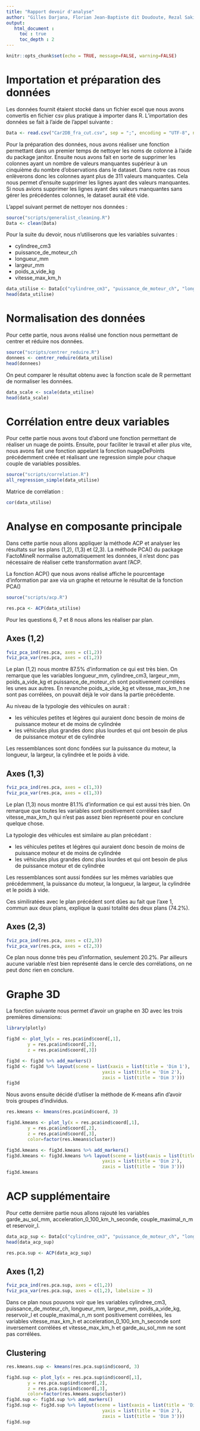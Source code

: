 ```yaml
---
title: "Rapport devoir d'analyse"
author: "Gilles Darjana, Florian Jean-Baptiste dit Doudoute, Rezal Sakiman"
output:
   html_document :
     toc : true
     toc_depth : 2
---
```


```r
knitr::opts_chunk$set(echo = TRUE, message=FALSE, warning=FALSE)
```

# Importation et préparation des données

Les données fournit étaient stocké dans un fichier excel que nous avons convertis en fichier csv plus pratique à importer dans R.
L'importation des données se fait à l'aide de l'appel suivante :

```r
Data <- read.csv("Car2DB_fra_cut.csv", sep = ";", encoding = "UTF-8", na.strings = c("", "NA", "#N/A", " "), dec = ",")
```

Pour la préparation des données, nous avons réaliser une fonction permettant dans un premier temps de nettoyer les noms de colonne à l'aide du package janitor. Ensuite nous avons fait en sorte de supprimer les colonnes ayant un nombre de valeurs manquantes supérieur à un cinquième du nombre d'observations dans le dataset. Dans notre cas nous enlèverons donc les colonnes ayant plus de 311 valeurs manquantes. Cela nous permet d'ensuite supprimer les lignes ayant des valeurs manquantes. Si nous avions supprimer les lignes ayant des valeurs manquantes sans gérer les précédentes colonnes, le dataset aurait été vide.

L'appel suivant permet de nettoyer nos données :

```r
source("scripts/generalist_cleaning.R")
Data <- clean(Data)
```

Pour la suite du devoir, nous n'utiliserons que les variables suivantes :

- cylindree_cm3
- puissance_de_moteur_ch
- longueur_mm
- largeur_mm
- poids_a_vide_kg
- vitesse_max_km_h

```r
data_utilise <- Data[c("cylindree_cm3", "puissance_de_moteur_ch", "longueur_mm", "largeur_mm", "poids_a_vide_kg", "vitesse_max_km_h")]
head(data_utilise)
```

# Normalisation des données

Pour cette partie, nous avons réalisé une fonction nous permettant de centrer et réduire nos données.

```r
source("scripts/centrer_reduire.R")
donnees <- centrer_reduire(data_utilise)
head(donnees)
```

On peut comparer le résultat obtenu avec la fonction scale de R permettant de normaliser les données.

```r
data_scale <- scale(data_utilise)
head(data_scale)
```

# Corrélation entre deux variables

Pour cette partie nous avons tout d'abord une fonction permettant de réaliser un nuage de points. Ensuite, pour faciliter le travail et aller plus vite, nous avons fait une fonction appelant la fonction nuageDePoints précédemment créée et réalisant une regression simple pour chaque couple de variables possibles. 

```r
source("scripts/correlation.R")
all_regression_simple(data_utilise)
```

Matrice de corrélation :

```r
cor(data_utilise)
```

# Analyse en composante principale

Dans cette partie nous allons appliquer la méthode ACP et analyser les résultats sur les plans (1,2), (1,3) et (2,3).
La méthode PCA() du package FactoMineR normalise automatiquement les données, il n'est donc pas nécessaire de réaliser cette transformation avant l'ACP.

La fonction ACP() que nous avons réalisé affiche le pourcentage d'information par axe via un graphe et retourne le résultat de la fonction PCA()

```r
source("scripts/acp.R")

res.pca <- ACP(data_utilise)
```

Pour les questions 6, 7 et 8 nous allons les réaliser par plan.

## Axes (1,2)

```r
fviz_pca_ind(res.pca, axes = c(1,2))
fviz_pca_var(res.pca, axes = c(1,2))
```

Le plan (1,2) nous montre 87.5% d'information ce qui est très bien. On remarque que les variables longueur_mm, cylindree_cm3, largeur_mm, poids_a_vide_kg et puissance_de_moteur_ch sont positivement corrélées les unes aux autres. En revanche poids_a_vide_kg et vitesse_max_km_h ne sont pas corrélées, on pouvait déjà le voir dans la partie précédente.

Au niveau de la typologie des véhicules on aurait : 

- les véhicules petites et légères qui auraient donc besoin de moins de puissance moteur et de moins de cylindrée
- les véhicules plus grandes donc plus lourdes et qui ont besoin de plus de puissance moteur et de cylindrée

Les ressemblances sont donc fondées sur la puissance du moteur, la longueur, la largeur, la cylindrée et le poids à vide.

## Axes (1,3)

```r
fviz_pca_ind(res.pca, axes = c(1,3))
fviz_pca_var(res.pca, axes = c(1,3))
```

Le plan (1,3) nous montre 81.1% d'information ce qui est aussi très bien. On remarque que toutes les variables sont positivement corrélées sauf vitesse_max_km_h qui n'est pas assez bien représenté pour en conclure quelque chose.

La typologie des véhicules est similaire au plan précédant : 

- les véhicules petites et légères qui auraient donc besoin de moins de puissance moteur et de moins de cylindrée
- les véhicules plus grandes donc plus lourdes et qui ont besoin de plus de puissance moteur et de cylindrée

Les ressemblances sont aussi fondées sur les mêmes variables que précédemment, la puissance du moteur, la longueur, la largeur, la cylindrée et le poids à vide.

Ces similiratées avec le plan précédent sont dûes au fait que l'axe 1, commun aux deux plans, explique la quasi totalité des deux plans (74.2%).

## Axes (2,3)

```r
fviz_pca_ind(res.pca, axes = c(2,3))
fviz_pca_var(res.pca, axes = c(2,3))
```

Ce plan nous donne très peu d'information, seulement 20.2%. Par ailleurs aucune variable n'est bien représenté dans le cercle des corrélations, on ne peut donc rien en conclure.

# Graphe 3D

La fonction suivante nous permet d'avoir un graphe en 3D avec les trois premières dimensions:

```r
library(plotly)

fig3d <- plot_ly(x = res.pca$ind$coord[,1], 
        y = res.pca$ind$coord[,2], 
        z = res.pca$ind$coord[,3])

fig3d <- fig3d %>% add_markers()
fig3d <- fig3d %>% layout(scene = list(xaxis = list(title = 'Dim 1'),
                                    yaxis = list(title = 'Dim 2'),
                                    zaxis = list(title = 'Dim 3')))
fig3d
```

Nous avons ensuite décidé d'utliser la méthode de K-means afin d'avoir trois groupes d'individus.

```r
res.kmeans <- kmeans(res.pca$ind$coord, 3)

fig3d.kmeans <- plot_ly(x = res.pca$ind$coord[,1], 
        y = res.pca$ind$coord[,2], 
        z = res.pca$ind$coord[,3],
        color=factor(res.kmeans$cluster))

fig3d.kmeans <- fig3d.kmeans %>% add_markers()
fig3d.kmeans <- fig3d.kmeans %>% layout(scene = list(xaxis = list(title = 'Dim 1'),
                                    yaxis = list(title = 'Dim 2'),
                                    zaxis = list(title = 'Dim 3')))
fig3d.kmeans
```

# ACP supplémentaire

Pour cette dernière partie nous allons rajouté les variables garde_au_sol_mm, acceleration_0_100_km_h_seconde, couple_maximal_n_m et reservoir_l.

```r
data_acp_sup <- Data[c("cylindree_cm3", "puissance_de_moteur_ch", "longueur_mm", "largeur_mm", "poids_a_vide_kg", "vitesse_max_km_h", "garde_au_sol_mm", "acceleration_0_100_km_h_seconde", "couple_maximal_n_m", "reservoir_l")]
head(data_acp_sup)
```

```r
res.pca.sup <- ACP(data_acp_sup)
```

## Axes (1,2)

```r
fviz_pca_ind(res.pca.sup, axes = c(1,2))
fviz_pca_var(res.pca.sup, axes = c(1,2), labelsize = 3)
```

Dans ce plan nous pouvons voir que les variables cylindree_cm3, puissance_de_moteur_ch, longueur_mm, largeur_mm, poids_a_vide_kg, reservoir_l et couple_maximal_n_m sont positivement corrélées, les variables vitesse_max_km_h et acceleration_0_100_km_h_seconde sont inversement corrélées et vitesse_max_km_h et garde_au_sol_mm ne sont pas corrélées.

## Clustering

```r
res.kmeans.sup <- kmeans(res.pca.sup$ind$coord, 3)

fig3d.sup <- plot_ly(x = res.pca.sup$ind$coord[,1], 
        y = res.pca.sup$ind$coord[,2], 
        z = res.pca.sup$ind$coord[,3],
        color=factor(res.kmeans.sup$cluster))
fig3d.sup <- fig3d.sup %>% add_markers()
fig3d.sup <- fig3d.sup %>% layout(scene = list(xaxis = list(title = 'Dim 1'),
                                    yaxis = list(title = 'Dim 2'),
                                    zaxis = list(title = 'Dim 3')))
fig3d.sup
```




